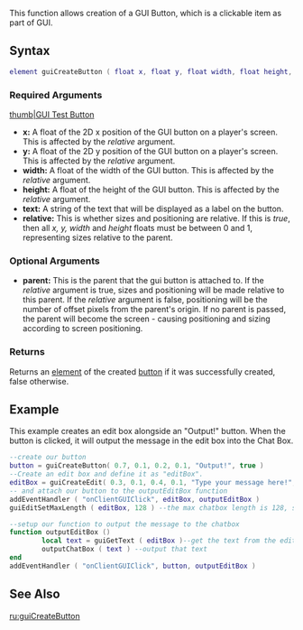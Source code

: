  
{{Client function}}
This function allows creation of a GUI Button, which is a clickable item as part of GUI.

==Syntax== 
<syntaxhighlight lang="lua">
element guiCreateButton ( float x, float y, float width, float height, string text, bool relative, [ element parent = nil ] )
</syntaxhighlight> 
{{OOP||[[/Element/GUI/Button.md|GuiButton]]}}

===Required Arguments=== 
[[/Image:Button.png.md|thumb|GUI Test Button]]
*'''x:''' A float of the 2D x position of the GUI button on a player's screen.  This is affected by the ''relative'' argument.
*'''y:''' A float of the 2D y position of the GUI button on a player's screen. This is affected by the ''relative'' argument.
*'''width:''' A float of the width of the GUI button. This is affected by the ''relative'' argument.
*'''height:''' A float of the height of the GUI button. This is affected by the ''relative'' argument.
*'''text:''' A string of the text that will be displayed as a label on the button.
*'''relative:''' This is whether sizes and positioning are relative.  If this is ''true'', then all ''x, y, width'' and ''height'' floats must be between 0 and 1, representing sizes relative to the parent.

===Optional Arguments=== 
{{OptionalArg}} 
*'''parent:''' This is the parent that the gui button is attached to.  If the ''relative'' argument is true, sizes and positioning will be made relative to this parent. If the ''relative'' argument is false, positioning will be the number of offset pixels from the parent's origin. If no parent is passed, the parent will become the screen - causing positioning and sizing according to screen positioning.

===Returns===
Returns an [[/element.md|element]] of the created [[/Element/GUI/Button.md|button]] if it was successfully created, false otherwise.

==Example== 
This example creates an edit box alongside an "Output!" button.  When the button is clicked, it will output the message in the edit box into the Chat Box.
<syntaxhighlight lang="lua">
--create our button
button = guiCreateButton( 0.7, 0.1, 0.2, 0.1, "Output!", true )
--Create an edit box and define it as "editBox".
editBox = guiCreateEdit( 0.3, 0.1, 0.4, 0.1, "Type your message here!", true )
-- and attach our button to the outputEditBox function
addEventHandler ( "onClientGUIClick", editBox, outputEditBox )
guiEditSetMaxLength ( editBox, 128 ) --the max chatbox length is 128, so force this

--setup our function to output the message to the chatbox
function outputEditBox ()
        local text = guiGetText ( editBox )--get the text from the edit box
        outputChatBox ( text ) --output that text
end
addEventHandler ( "onClientGUIClick", button, outputEditBox )
</syntaxhighlight>

==See Also==
{{GUI_functions}}
[[/ru:guiCreateButton.md|ru:guiCreateButton]]